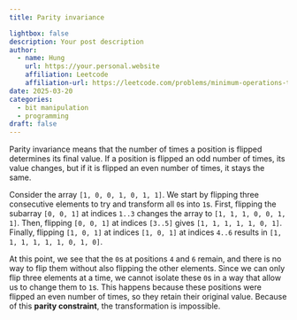 ```yaml
---
title: Parity invariance

lightbox: false
description: Your post description
author:
  - name: Hung
    url: https://your.personal.website
    affiliation: Leetcode
    affiliation-url: https://leetcode.com/problems/minimum-operations-to-make-binary-array-elements-equal-to-one-i/description/
date: 2025-03-20
categories:
  - bit manipulation 
  - programming
draft: false
---
```


Parity invariance means that the number of times a position is flipped determines its final value. If a position is flipped an odd number of times, its value changes, but if it is flipped an even number of times, it stays the same.

Consider the array `[1, 0, 0, 1, 0, 1, 1]`. We start by flipping three consecutive elements to try and transform all `0`s into `1`s. First, flipping the subarray `[0, 0, 1]` at indices `1..3` changes the array to `[1, 1, 1, 0, 0, 1, 1]`. Then, flipping `[0, 0, 1]` at indices `[3..5]` gives `[1, 1, 1, 1, 1, 0, 1]`. Finally, flipping `[1, 0, 1]` at indices `[1, 0, 1]` at indices `4..6` results in `[1, 1, 1, 1, 1, 1, 0, 1, 0]`.

At this point, we see that the `0`s at positions `4` and `6` remain, and there is no way to flip them without also flipping the other elements. Since we can only flip three elements at a time, we cannot isolate these `0`s in a way that allow us to change them to `1`s. This happens because these positions were flipped an even number of times, so they retain their original value. Because of this **parity constraint**, the transformation is impossible.

